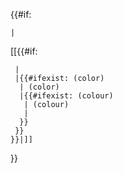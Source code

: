 {{#if:{{{name|}}}
 |<td width="5%">[[{{#if:{{{article|}}}
  |{{{article}}}
  |{{#ifexist:{{{name}}} (color)
   |{{{name}}} (color)
   |{{#ifexist:{{{name}}} (colour)
    |{{{name}}} (colour)
    |{{{name}}}
   }}
  }}
 }}|{{{name}}}]]</td>
}}